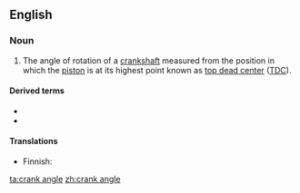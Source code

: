 ==English==
{{wikipedia|Piston_motion_equations}}

===Noun===
{{en-noun|head=[[crank]] [[angle]]}}

# {{label|en|motors}} The angle of rotation of a [[crankshaft]] measured from the position in which the [[piston]] is at its highest point known as [[top dead center]] ([[TDC]]).

====Derived terms====
{{der-top|}}
* {{l|en|crank angle degree}}
* {{l|en|crank angle sensor}}
{{der-mid}}
{{der-bottom}}

====Translations====
{{trans-top|angle of rotation of a crankshaft}}
* Finnish: {{t|fi|kampikulma}}
{{trans-mid}}
{{trans-bottom}}

[[ta:crank angle]]
[[zh:crank angle]]